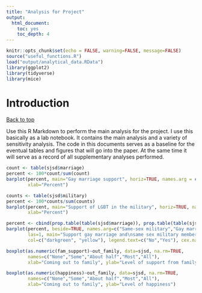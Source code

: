 ```yaml
---
title: "Analysis for Project"
output: 
  html_document: 
    toc: yes
    toc_depth: 4
---
```


```r
knitr::opts_chunk$set(echo = FALSE, warning=FALSE, message=FALSE)
source("useful_functions.R")
load("output/analytical_data.RData")
library(ggplot2)
library(tidyverse)
library(mice)

```

# Introduction
<a href="#top">Back to top</a>

Use this R Markdown to perform the main analysis for the project. I use this basically as a lab notebook. It contains the main analysis and a variety of sensitivity analysis. The code in this documents serves as a baseline for the eventual tables and figures that will go into the paper. At the same time it will serve as a record of all supplementary analyses performed.


```r
count <- table(sjsd$marriage)
percent <- 100*count/sum(count)
barplot(percent, main="Gay marriage support", horiz=TRUE, names.arg = c("No", "Yes"),
        xlab="Percent")
```

```r
counts <- table(sjsd$military)
percent <- 100*counts/sum(counts)
barplot(percent, main="Support of LGBT in the military", horiz=TRUE, names.arg = c("No", "Yes"),
        xlab="Percent")
```

```r
percent <- cbind(prop.table(table(sjsd$marriage)), prop.table(table(sjsd$military)))*100
barplot(percent, beside=TRUE, names.arg=c("Same-sex military","Gay marriage"), 
        las=1, main="Support gay marriage and\nsame sex military members", ylab="Percent of reponses for support",
        col=c("darkgreen", "yellow"), legend.text=c("No","Yes"), cex.names="0.7")
```

```r
boxplot(as.numeric(fam_support)~out_family, data=sjsd, na.rm=TRUE,
        names=c("None","Some","About half","Most","All"), 
        xlab="Coming out to family", ylab="Level of support from family")
```

```r
boxplot(as.numeric(happiness)~out_family, data=sjsd, na.rm=TRUE,
        names=c("None","Some","About half","Most","All"),
        xlab="Coming out to family", ylab="Level of happiness")
```
